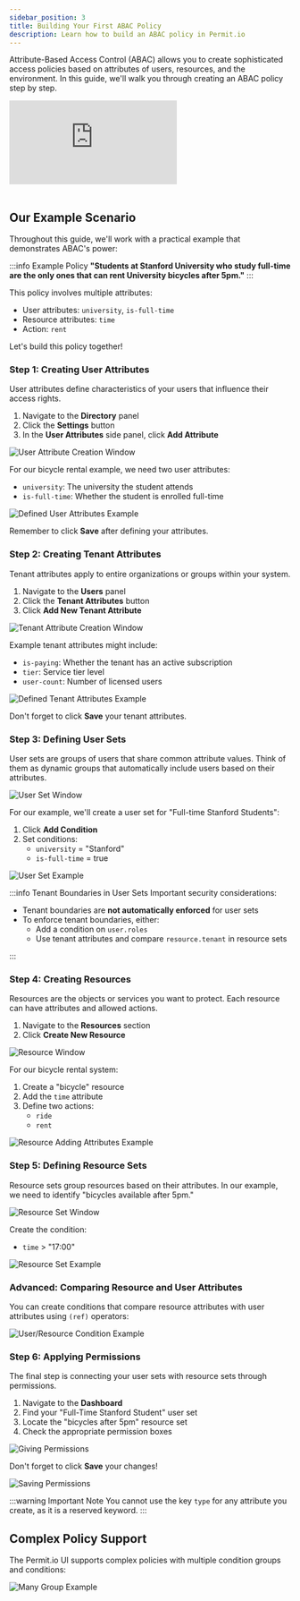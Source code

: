 ```yaml
---
sidebar_position: 3
title: Building Your First ABAC Policy
description: Learn how to build an ABAC policy in Permit.io
---
```



Attribute-Based Access Control (ABAC) allows you to create sophisticated access policies based on attributes of users, resources, and the environment. In this guide, we'll walk you through creating an ABAC policy step by step.

<div className="video-container">
  <iframe
    src="https://www.youtube.com/embed/QCsWlsjEE5A"
    title="YouTube video player"
    frameBorder="0"
    allow="accelerometer; autoplay; clipboard-write; encrypted-media; gyroscope; picture-in-picture"
    allowFullScreen
  ></iframe>
</div>
<br />

## Our Example Scenario

Throughout this guide, we'll work with a practical example that demonstrates ABAC's power:

:::info Example Policy
**"Students at Stanford University who study full-time are the only ones that can rent University bicycles after 5pm."**
:::

This policy involves multiple attributes:

- User attributes: `university`, `is-full-time`
- Resource attributes: `time`
- Action: `rent`

Let's build this policy together!

<TimelineWrapper>
<TimelineStep>

### Step 1: Creating User Attributes

User attributes define characteristics of your users that influence their access rights.

1. Navigate to the **Directory** panel
2. Click the **Settings** button
3. In the **User Attributes** side panel, click **Add Attribute**

![User Attribute Creation Window](/img/abac/user-attributes-0.png)

For our bicycle rental example, we need two user attributes:

- `university`: The university the student attends
- `is-full-time`: Whether the student is enrolled full-time

![Defined User Attributes Example](/img/abac/user-attributes-2.png)

Remember to click **Save** after defining your attributes.

</TimelineStep>

<TimelineStep>

### Step 2: Creating Tenant Attributes

Tenant attributes apply to entire organizations or groups within your system.

1. Navigate to the **Users** panel
2. Click the **Tenant Attributes** button
3. Click **Add New Tenant Attribute**

![Tenant Attribute Creation Window](/img/abac/tenant-attributes-0.png)

Example tenant attributes might include:

- `is-paying`: Whether the tenant has an active subscription
- `tier`: Service tier level
- `user-count`: Number of licensed users

![Defined Tenant Attributes Example](/img/abac/tenant-attributes-3.png)

Don't forget to click **Save** your tenant attributes.

</TimelineStep>

<TimelineStep>

### Step 3: Defining User Sets

User sets are groups of users that share common attribute values. Think of them as dynamic groups that automatically include users based on their attributes.

![User Set Window](/img/abac/user-set.png)

For our example, we'll create a user set for "Full-time Stanford Students":

1. Click **Add Condition**
2. Set conditions:
   - `university` = "Stanford"
   - `is-full-time` = true

![User Set Example](/img/abac/user-set-1.png)

:::info Tenant Boundaries in User Sets
Important security considerations:

- Tenant boundaries are **not automatically enforced** for user sets
- To enforce tenant boundaries, either:
  - Add a condition on `user.roles`
  - Use tenant attributes and compare `resource.tenant` in resource sets

:::

</TimelineStep>

<TimelineStep>

### Step 4: Creating Resources

Resources are the objects or services you want to protect. Each resource can have attributes and allowed actions.

1. Navigate to the **Resources** section
2. Click **Create New Resource**

![Resource Window](/img/abac/resource-0.png)

For our bicycle rental system:

1. Create a "bicycle" resource
2. Add the `time` attribute
3. Define two actions:
   - `ride`
   - `rent`

![Resource Adding Attributes Example](/img/abac/resource-1.png)

</TimelineStep>

<TimelineStep>

### Step 5: Defining Resource Sets

Resource sets group resources based on their attributes. In our example, we need to identify "bicycles available after 5pm."

![Resource Set Window](/img/abac/resource-set-0.png)

Create the condition:

- `time` > "17:00"

![Resource Set Example](/img/abac/resource-set-1.png)

### Advanced: Comparing Resource and User Attributes

You can create conditions that compare resource attributes with user attributes using `(ref)` operators:

![User/Resource Condition Example](/img/abac/resource-user-condition.png)

</TimelineStep>

<TimelineStep>

### Step 6: Applying Permissions

The final step is connecting your user sets with resource sets through permissions.

1. Navigate to the **Dashboard**
2. Find your "Full-Time Stanford Student" user set
3. Locate the "bicycles after 5pm" resource set
4. Check the appropriate permission boxes

![Giving Permissions](/img/updated/abac/abac-stanford-1.png)

Don't forget to click **Save** your changes!

![Saving Permissions](/img/updated/abac/abac-stanford-2.png)

</TimelineStep>
</TimelineWrapper>

:::warning Important Note
You cannot use the key `type` for any attribute you create, as it is a reserved keyword.
:::

## Complex Policy Support

The Permit.io UI supports complex policies with multiple condition groups and conditions:

![Many Group Example](/img/abac/conditions/conditions.png)
